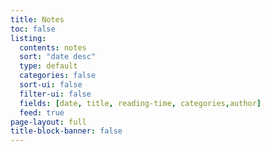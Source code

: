 ```yaml
---
title: Notes
toc: false
listing:
  contents: notes  
  sort: "date desc"
  type: default
  categories: false
  sort-ui: false
  filter-ui: false
  fields: [date, title, reading-time, categories,author]
  feed: true
page-layout: full
title-block-banner: false
---
```



